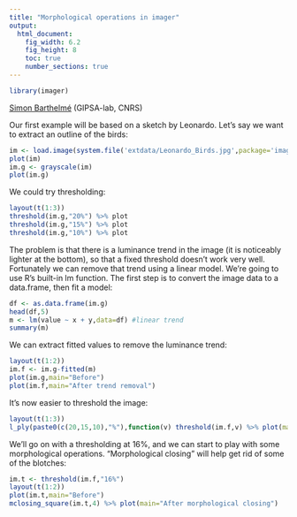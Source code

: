 ```yaml
---
title: "Morphological operations in imager"
output:
  html_document:
    fig_width: 6.2
    fig_height: 8
    toc: true
    number_sections: true
---
```


```r
library(imager)
```
[Simon Barthelmé](http://sites.google.com/site/simonbarthelme) (GIPSA-lab, CNRS)


Our first example will be based on a sketch by Leonardo. Let's say we want to extract an outline of the birds: 

```r
im <- load.image(system.file('extdata/Leonardo_Birds.jpg',package='imager'))
plot(im)
im.g <- grayscale(im)
plot(im.g)
```

We could try thresholding:

```r
layout(t(1:3))
threshold(im.g,"20%") %>% plot
threshold(im.g,"15%") %>% plot
threshold(im.g,"10%") %>% plot
```

The problem is that there is a luminance trend in the image (it is noticeably lighter at the bottom), so that a fixed threshold doesn't work very well. Fortunately we can remove that trend using a linear model. We're going to use R's built-in lm function. The first step is to convert the image data to a data.frame, then fit a model:

```r
df <- as.data.frame(im.g)
head(df,5) 
m <- lm(value ~ x + y,data=df) #linear trend
summary(m)
```

We can extract fitted values to remove the luminance trend:

```r
layout(t(1:2))
im.f <- im.g-fitted(m)
plot(im.g,main="Before")
plot(im.f,main="After trend removal")
```

It's now easier to threshold the image:

```r
layout(t(1:3))
l_ply(paste0(c(20,15,10),"%"),function(v) threshold(im.f,v) %>% plot(main=v))
```

We'll go on with a thresholding at 16%, and we can start to play with some morphological operations. "Morphological closing" will help get rid of some of the blotches: 

```r
im.t <- threshold(im.f,"16%")
layout(t(1:2))
plot(im.t,main="Before")
mclosing_square(im.t,4) %>% plot(main="After morphological closing")
```

